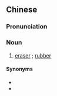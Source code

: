 ==Chinese==
{{zh-forms|type=31}}

===Pronunciation===
{{zh-pron
|m=xiàngpícāzi
|cat=n
}}

===Noun===
{{zh-noun}}

# [[eraser]] {{gloss|tool used to erase marks left by a pencil}}; [[rubber]]

====Synonyms====
* {{zh-l|橡皮擦}}
* {{zh-l|橡皮}}